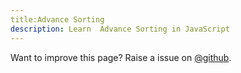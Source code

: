 ```yaml
---
title:Advance Sorting
description: Learn  Advance Sorting in JavaScript
---
```


<Callout>

Want to improve this page? Raise a issue on [@github](https://github.com/FrontendFreaks/Official-Website).

</Callout>